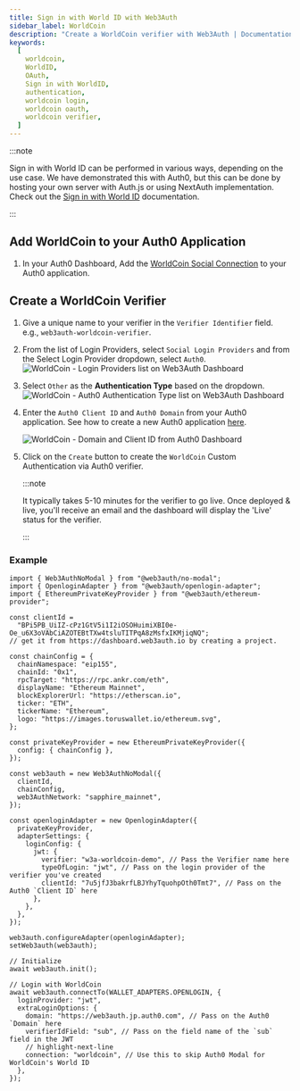 ```yaml
---
title: Sign in with World ID with Web3Auth
sidebar_label: WorldCoin
description: "Create a WorldCoin verifier with Web3Auth | Documentation - Web3Auth"
keywords:
  [
    worldcoin,
    WorldID,
    OAuth,
    Sign in with WorldID,
    authentication,
    worldcoin login,
    worldcoin oauth,
    worldcoin verifier,
  ]
---
```



:::note

Sign in with World ID can be performed in various ways, depending on the use case. We have
demonstrated this with Auth0, but this can be done by hosting your own server with Auth.js or using
NextAuth implementation. Check out the [Sign in with World ID](https://docs.worldcoin.org/sign-in)
documentation.

:::

## Add WorldCoin to your Auth0 Application

1. In your Auth0 Dashboard, Add the
   [WorldCoin Social Connection](https://marketplace.auth0.com/integrations/worldcoin) to your Auth0
   application.

## Create a WorldCoin Verifier

<CreateVerifierFirstStep />

1. Give a unique name to your verifier in the `Verifier Identifier` field. e.g.,
   `web3auth-worldcoin-verifier`.

1. From the list of Login Providers, select `Social Login Providers` and from the Select Login
   Provider dropdown, select `Auth0`.
   ![WorldCoin - Login Providers list on Web3Auth Dashboard](/images/dashboard/create-verifier-auth0.png)
1. Select `Other` as the **Authentication Type** based on the dropdown.
   ![WorldCoin - Auth0 Authentication Type list on Web3Auth Dashboard](/images/dashboard/create-verifier-auth0-other.png)
1. Enter the `Auth0 Client ID` and `Auth0 Domain` from your Auth0 application. See how to create a
   new Auth0 application [here](https://auth0.com/docs/quickstart/webapp/).

   ![WorldCoin - Domain and Client ID from Auth0 Dashboard](/images/dashboard/create-verifier-auth0-other-filled.png)

1. Click on the `Create` button to create the `WorldCoin` Custom Authentication via Auth0 verifier.

   :::note

   It typically takes 5-10 minutes for the verifier to go live. Once deployed & live, you'll receive
   an email and the dashboard will display the 'Live' status for the verifier.

   :::

### Example

```tsx
import { Web3AuthNoModal } from "@web3auth/no-modal";
import { OpenloginAdapter } from "@web3auth/openlogin-adapter";
import { EthereumPrivateKeyProvider } from "@web3auth/ethereum-provider";

const clientId =
  "BPi5PB_UiIZ-cPz1GtV5i1I2iOSOHuimiXBI0e-Oe_u6X3oVAbCiAZOTEBtTXw4tsluTITPqA8zMsfxIKMjiqNQ";
// get it from https://dashboard.web3auth.io by creating a project.

const chainConfig = {
  chainNamespace: "eip155",
  chainId: "0x1",
  rpcTarget: "https://rpc.ankr.com/eth",
  displayName: "Ethereum Mainnet",
  blockExplorerUrl: "https://etherscan.io",
  ticker: "ETH",
  tickerName: "Ethereum",
  logo: "https://images.toruswallet.io/ethereum.svg",
};

const privateKeyProvider = new EthereumPrivateKeyProvider({
  config: { chainConfig },
});

const web3auth = new Web3AuthNoModal({
  clientId,
  chainConfig,
  web3AuthNetwork: "sapphire_mainnet",
});

const openloginAdapter = new OpenloginAdapter({
  privateKeyProvider,
  adapterSettings: {
    loginConfig: {
      jwt: {
        verifier: "w3a-worldcoin-demo", // Pass the Verifier name here
        typeOfLogin: "jwt", // Pass on the login provider of the verifier you've created
        clientId: "7u5jfJ3bakrfLBJYhyTquohpOth0Tmt7", // Pass on the Auth0 `Client ID` here
      },
    },
  },
});

web3auth.configureAdapter(openloginAdapter);
setWeb3auth(web3auth);

// Initialize
await web3auth.init();

// Login with WorldCoin
await web3auth.connectTo(WALLET_ADAPTERS.OPENLOGIN, {
  loginProvider: "jwt",
  extraLoginOptions: {
    domain: "https://web3auth.jp.auth0.com", // Pass on the Auth0 `Domain` here
    verifierIdField: "sub", // Pass on the field name of the `sub` field in the JWT
    // highlight-next-line
    connection: "worldcoin", // Use this to skip Auth0 Modal for WorldCoin's World ID
  },
});
```
